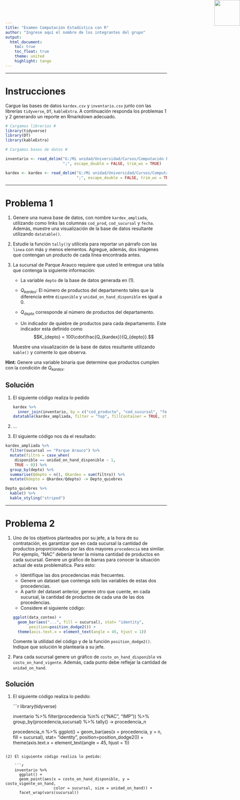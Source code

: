 ```yaml
---
title: "Examen Computación Estadística con R"
author: "Ingrese aquí el nombre de los integrantes del grupo"
output: 
  html_document:
    toc: true
    toc_float: true
    theme: united
    highlight: tango
---
```


<img src="logouccolor.jpg" style="position:absolute;top:0px;right:0px;" width="80" />

---

# Instrucciones

Cargue las bases de datos `kardex.csv` y `inventario.csv` junto con las librerías `tidyverse`, `DT`, `kableExtra`. A continuación responda los problemas 1 y 2 generando un reporte en Rmarkdown adecuado.

```r
# Cargamos librerías #
library(tidyverse)
library(DT)
library(kableExtra)
```

```r
# Cargamos bases de datos #

inventario <- read_delim("G:/Mi unidad/Universidad/Cursos/Computación Estadística con R/Prueba/inventario2.csv", 
                         ";", escape_double = FALSE, trim_ws = TRUE)

kardex <- kardex <- read_delim("G:/Mi unidad/Universidad/Cursos/Computación Estadística con R/Prueba/kardex.csv", 
                               ";", escape_double = FALSE, trim_ws = TRUE)
```

---

# Problema 1

(1) Genere una nueva base de datos, con nombre `kardex_ampliada`, utilizando como links las columnas `cod_prod`, `cod_sucursal` y `fecha`. Además, muestre una visualización de la base de datos resultante utilizando `datatable()`.

(2) Estudie la función `tally()`y utilícela para reportar un párrafo con las `linea` con más y menos elementos. Agregue, además, dos imágenes que contengan un producto de cada línea encontrada antes.

(3) La sucursal de Parque Arauco requiere que usted le entregue una tabla que contenga la siguiente información:  
    
    - La variable `depto` de la base de datos generada en (1).
    
    - $Q_{kardex}$: El número de productos del departamento tales que la diferencia entre `disponible` y `unidad_on_hand_disponible` es igual a 0.
    
    - $Q_{depto}$ corresponde al número de productos del departamento.
    
    - Un indicador de quiebre de productos para cada departamento. Este indicador esta definido como $$K_{depto} = 100\cdot\frac{Q_{kardex}}{Q_{depto}}.$$ 

    Muestre una visualización de la base de datos resultante utilizando `kable()` y comente lo que observa.

**Hint:** Genere una variable binaria que determine que productos cumplen con la condición de $Q_{kardex}$. 


## Solución

(1) El siguiente código realiza lo pedido

    ```r
    kardex %>% 
      inner_join(inventario, by = c("cod_producto", "cod_sucursal", "fecha")) -> kardex_ampliada
    datatable(kardex_ampliada, filter = "top", fillContainer = TRUE, style = "bootstrap")
```

(2) ...

(3)  El siguiente código nos da el resultado:

```r
kardex_ampliada %>% 
  filter(sucursal == "Parque Arauco") %>% 
  mutate(filtro = case_when(
    disponible == unidad_on_hand_disponible ~ 1,
    TRUE ~ 0)) %>% 
  group_by(depto) %>% 
  summarise(Qdepto = n(), Qkardex = sum(filtro)) %>% 
  mutate(Kdepto = Qkardex/Qdepto) -> Depto_quiebres

Depto_quiebres %>% 
  kable() %>% 
  kable_styling("striped")
```

---

# Problema 2

(1) Uno de los objetivos planteados por su jefe, a la hora de su contratación, es garantizar que en cada sucursal la cantidad de productos proporcionados por las dos mayores `procedencia` sea similar. Por ejemplo, "NAC" debería tener la misma cantidad de productos en cada sucursal. Genere un gráfico de barras para conocer la situación actual de esta problemática. Para esto:

    - Identifique las dos procedencias más frecuentes.
    - Genere un dataset que contenga solo las variables de estas dos procedencias.
    - A partir del dataset anterior, genere otro que cuente, en cada sucursal, la cantidad de productos de cada una de las dos procedencias.
    - Considere el siguiente código:

    ```r
ggplot(data_conteo) +
  geom_bar(aes("...", fill = sucursal), stat= "identity", 
           position=position_dodge2()) +
  theme(axis.text.x = element_text(angle = 45, hjust = 1))
```

    Comente la utilidad del código y de la función `position_dodge2()`. Indique que solución le plantearía a su jefe.


(2) Para cada sucursal genere un gráfico de `costo_on_hand_disponible` vs `costo_on_hand_vigente`. Además, cada punto debe reflejar la cantidad de `unidad_on_hand`.

## Solución

(1) El siguiente código realiza lo pedido: 

    ```r
    library(tidyverse)

    inventario %>% 
      filter(procedencia %in% c("NAC", "IMP")) %>%
      group_by(procedencia,sucursal) %>% 
      tally() -> procedencia_n
    
    procedencia_n %>% 
    ggplot() +
      geom_bar(aes(x = procedencia, y = n, fill = sucursal), stat= "identity", 
           position=position_dodge2()) +
      theme(axis.text.x = element_text(angle = 45, hjust = 1))

```

(2) El siguiente código realiza lo pedido:

    ```r
    inventario %>% 
      ggplot() +
      geom_point(aes(x = costo_on_hand_disponible, y = costo_vigente_on_hand, 
                     color = sucursal, size = unidad_on_hand)) + 
      facet_wrap(vars(sucursal))
```